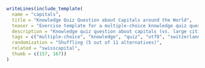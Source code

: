 ```r
writeLines(include_template(
  name = "capitals",
  title = "Knowledge Quiz Question about Capitals around the World",
  teaser = "Exercise template for a multiple-choice knowledge quiz question with flexible shuffling of the alternatives.",
  description = "Knowledge quiz question about capitals (vs. large cities) in countries around the world with 5 correct and 6 false alternatives which are shuffled randomly in each version of the exercise. Due to the large number of both correct and false alternatives, the same template could also easily be turned into a single-choice (schoice) exercise. The Rmd exercise is in UTF-8 encoding while the Rnw exercise avoids non-ASCII characters by using LaTeX commands.",
  tags = c("multiple-choice", "knowledge", "quiz", "utf8", "switzerland"),
  randomization = "Shuffling (5 out of 11 alternatives)",
  related = "swisscapital",
  thumb = c(157, 167))
)
```
